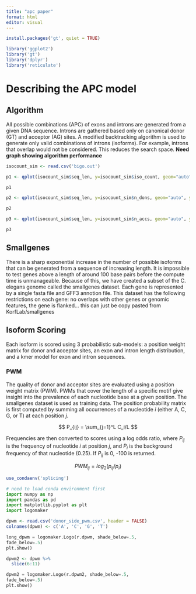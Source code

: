 ```yaml
---
title: "apc paper"
format: html
editor: visual
---
```


```r
install.packages('gt', quiet = TRUE)
```

```r
library('ggplot2')
library('gt')
library('dplyr')
library('reticulate')
```

# Describing the APC model

## Algorithm

All possible combinations (APC) of exons and introns are generated from a given DNA sequence. Introns are gathered based only on canonical donor (GT) and acceptor (AG) sites. A modified backtracking algorithm is used to generate only valid combinations of introns (isoforms). For example, introns that overlap would not be considered. This reduces the search space. **Need graph showing algorithm performance**

```r
isocount_sim <- read.csv('bigo.out')

p1 <- qplot(isocount_sim$seq_len, y=isocount_sim$iso_count, geom="auto", ylab = 'Number of isoforms', xlab = 'Sequence length')

p1
```

```r
p2 <- qplot(isocount_sim$seq_len, y=isocount_sim$n_dons, geom="auto", ylab = 'Number of donor sites', xlab = 'Sequence length')

p2
```

```r
p3 <- qplot(isocount_sim$seq_len, y=isocount_sim$n_accs, geom="auto", ylab = 'Number of acceptor sites', xlab = 'Sequence length')

p3
```

## Smallgenes

There is a sharp exponential increase in the number of possible isoforms that can be generated from a sequence of increasing length. It is impossible to test genes above a length of around 100 base pairs before the compute time is unmanageable. Because of this, we have created a subset of the C. elegans genome called the smallgenes dataset. Each gene is represented by a single fasta file and GFF3 annotion file. This dataset has the following restrictions on each gene: no overlaps with other genes or genomic features, the gene is flanked... this can just be copy pasted from KorfLab/smallgenes

## Isoform Scoring

Each isoform is scored using 3 probabilistic sub-models: a position weight matrix for donor and acceptor sites, an exon and intron length distribution, and a kmer model for exon and intron sequences.

### PWM

The quality of donor and acceptor sites are evaluated using a position weight matrix (PWM). PWMs that cover the length of a specific motif give insight into the prevalence of each nucleotide base at a given position. The smallgenes dataset is used as training data. The position probability matrix is first computed by summing all occurrences of a nucleotide $i$ (either A, C, G, or T) at each position $j$.

$$ P_{ij} = \sum_{j=1}^L C_i/L $$

Frequencies are then converted to scores using a log odds ratio, where $P_{ij}$ is the frequency of nucleotide $i$ at position $j$, and $P_i$ is the background frequency of that nucleotide (0.25). If $P_{ij}$ is 0, -100 is returned.

$$PWM_{ij} = log_2(p_{ij}/p_i)$$
```r
use_condaenv('splicing')
```

```python
# need to load conda environment first
import numpy as np
import pandas as pd
import matplotlib.pyplot as plt
import logomaker
```

```r
dpwm <- read.csv('donor_side_pwm.csv', header = FALSE)
colnames(dpwm) <- c('A', 'C', 'G', 'T')
```

```python
long_dpwm = logomaker.Logo(r.dpwm, shade_below=.5,
fade_below=.5)
plt.show()
```

```r
dpwm2 <- dpwm %>% 
  slice(6:11)
```

```python
dpwm2 = logomaker.Logo(r.dpwm2, shade_below=.5,
fade_below=.5)
plt.show()
```












